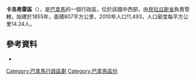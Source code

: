 {{Coord|8|19|12|N|80|50|24|W|display=title}}

'''卡洛弗雷區'''（{{lang-es|Distrito de Calobre}}），是[[巴拿馬|巴拿馬]]的一個行政區，位於該國中西部，由[[貝拉瓜斯省|貝拉瓜斯省]]負責管轄，始建於1855年，面積807平方公里，2010年人口11,493，人口密度每平方公里14.24人。

==參考資料==
*{{cite web|url=http://www.statoids.com/ypa.html|title=Districts of Panama|publisher=Statoids|accessdate=April 13, 2009|archive-date=2011-09-29|archive-url=https://web.archive.org/web/20110929221316/http://www.statoids.com/ypa.html|dead-url=no}}

{{巴拿馬區份}}

{{Veraguas Province}}

[[Category:巴拿馬行政區劃|Category:巴拿馬行政區劃]]
[[Category:巴拿馬區份|Category:巴拿馬區份]]


{{Panama-geo-stub}}